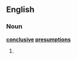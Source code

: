 ==English==

===Noun===
'''[[conclusive]] [[presumption]]s'''

# {{plural of|[[conclusive presumption]]}}